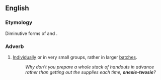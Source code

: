 ==English==

===Etymology===
Diminutive forms of {{m|en|one}} and {{m|en|two}} {{suffix|en||ie}}.

===Adverb===
{{head|en|adverb|head=[[onesie]]-twosie}}

# {{lb|en|idiomatic}} [[individually|Individually]] or in very small groups, rather in larger [[batches]].
#: ''Why don't you prepare a whole stack of handouts in advance rather than getting out the supplies each time, '''onesie-twosie'''?''